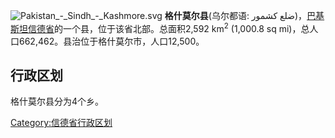 [[File:Pakistan_-_Sindh_-_Kashmore.svg|right]]
'''格什莫尔县'''(乌尔都语: ضلع کشمور)，[[巴基斯坦|巴基斯坦]][[信德省|信德省]]的一个县，位于该省北部。总面积2,592 km<sup>2</sup> (1,000.8 sq mi)，总人口662,462。县治位于格什莫尔市，人口12,500。

== 行政区划 ==
格什莫尔县分为4个乡。

{{信德省行政区划}}

[[Category:信德省行政区划|Category:信德省行政区划]]